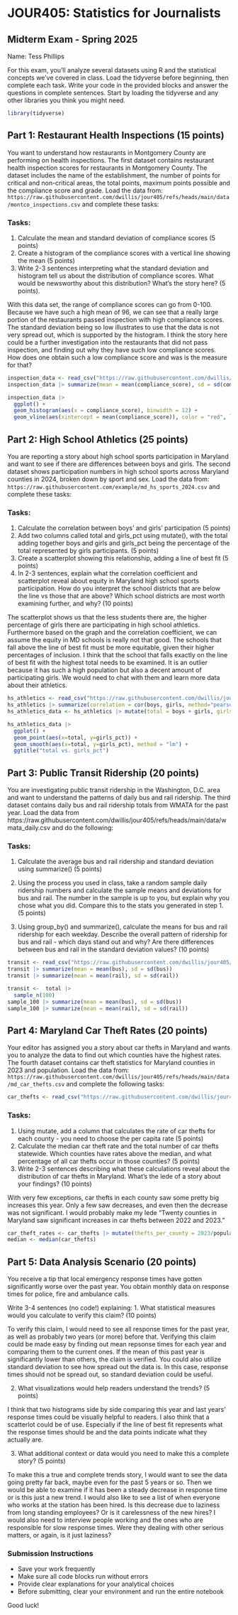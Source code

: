 # JOUR405: Statistics for Journalists
## Midterm Exam - Spring 2025

Name: Tess Phillips

For this exam, you'll analyze several datasets using R and the statistical concepts we've covered in class. Load the tidyverse before beginning, then complete each task. Write your code in the provided blocks and answer the questions in complete sentences. Start by loading the tidyverse and any other libraries you think you might need.

```r
library(tidyverse)
```

## Part 1: Restaurant Health Inspections (15 points)

You want to understand how restaurants in Montgomery County are performing on health inspections. The first dataset contains restaurant health inspection scores for restaurants in Montgomery County. The dataset includes the name of the establishment, the number of points for critical and non-critical areas, the total points, maximum points possible and the compliance score and grade. Load the data from: `https://raw.githubusercontent.com/dwillis/jour405/refs/heads/main/data/montco_inspections.csv` and complete these tasks:

### Tasks:
1. Calculate the mean and standard deviation of compliance scores (5 points) 
2. Create a histogram of the compliance scores with a vertical line showing the mean (5 points)
3. Write 2-3 sentences interpreting what the standard deviation and histogram tell us about the distribution of compliance scores. What would be newsworthy about this distribution? What's the story here? (5 points).

With this data set, the range of compliance scores can go from 0-100. Because we have such a high mean of 96, we can see that a really large portion of the restaurants passed inspection with high compliance scores. The standard deviation being so low illustrates to use that the data is not very spread out, which is supported by the histogram. I think the story here could be a further investigation into the restaurants that did not pass inspection, and finding out why they have such low compliance scores. How does one obtain such a low compliance score and was is the measure for that?

```r
inspection_data <- read_csv("https://raw.githubusercontent.com/dwillis/jour405/refs/heads/main/data/montco_inspections.csv")
inspection_data |> summarize(mean = mean(compliance_score), sd = sd(compliance_score))

```
```r
inspection_data |> 
  ggplot() +
  geom_histogram(aes(x = compliance_score), binwidth = 12) +
  geom_vline(aes(xintercept = mean(compliance_score)), color = "red", linetype = "dashed", size = 1) 
```


## Part 2: High School Athletics (25 points)

You are reporting a story about high school sports participation in Maryland and want to see if there are differences between boys and girls. The second dataset shows participation numbers in high school sports across Maryland counties in 2024, broken down by sport and sex. Load the data from: `https://raw.githubusercontent.com/example/md_hs_sports_2024.csv` and complete these tasks:

### Tasks:
1. Calculate the correlation between boys' and girls' participation (5 points)
2. Add two columns called total and girls_pct using mutate(), with the total adding together boys and girls and girls_pct being the percentage of the total represented by girls participants. (5 points)
3. Create a scatterplot showing this relationship, adding a line of best fit (5 points)
4. In 2-3 sentences, explain what the correlation coefficient and scatterplot reveal about equity in Maryland high school sports participation. How do you interpret the school districts that are below the line vs those that are above? Which school districts are most worth examining further, and why? (10 points)

The scatterplot shows us that the less students there are, the higher percentage of girls there are participating in high school athletics. Furthermore based on the graph and the correlation coefficient, we can assume the equity in MD schools is really not that good. The schools that fall above the line of best fit must be more equitable, given their higher percentages of inclusion. I think that the school that falls exactly on the line of best fit with the highest total needs to be examined. It is an outlier because it has such a high population but also a decent amount of participating girls. We would need to chat with them and learn more data about their athletics. 

```r
hs_athletics <- read_csv("https://raw.githubusercontent.com/dwillis/jour405/refs/heads/main/data/md_hs_participation.csv")
hs_athletics |> summarize(correlation = cor(boys, girls, method="pearson"))
hs_athletics_data <- hs_athletics |> mutate(total = boys + girls, girls_pct = girls/total*100)
```
```r
hs_athletics_data |> 
  ggplot() +
  geom_point(aes(x=total, y=girls_pct)) +
  geom_smooth(aes(x=total, y=girls_pct), method = "lm") +
  ggtitle("total vs. girls_pct")
```


## Part 3: Public Transit Ridership (20 points)

You are investigating public transit ridership in the Washington, D.C. area and want to understand the patterns of daily bus and rail ridership. The third dataset contains daily bus and rail ridership totals from WMATA for the past year. Load the data from https://raw.githubusercontent.com/dwillis/jour405/refs/heads/main/data/wmata_daily.csv and do the following:

### Tasks:
1. Calculate the average bus and rail ridership and standard deviation using summarize() (5 points)
2. Using the process you used in class, take a random sample daily ridership numbers and calculate the sample means and deviations for bus and rail. The number in the sample is up to you, but explain why you chose what you did. Compare this to the stats you generated in step 1. (5 points)


3. Using group_by() and summarize(), calculate the means for bus and rail ridership for each weekday. Describe the overall pattern of ridership for bus and rail - which days stand out and why? Are there differences between bus and rail in the standard deviation values? (10 points)


```r
transit <- read_csv("https://raw.githubusercontent.com/dwillis/jour405/refs/heads/main/data/wmata_daily.csv")
transit |> summarize(mean = mean(bus), sd = sd(bus))
transit |> summarize(mean = mean(rail), sd = sd(rail))

```
```r
transit <-  total |> 
  sample_n(100)
sample_100 |> summarize(mean = mean(bus), sd = sd(bus))
sample_100 |> summarize(mean = mean(rail), sd = sd(rail))
```



## Part 4: Maryland Car Theft Rates (20 points)

Your editor has assigned you a story about car thefts in Maryland and wants you to analyze the data to find out which counties have the highest rates. The fourth dataset contains car theft statistics for Maryland counties in 2023 and population. Load the data from: `https://raw.githubusercontent.com/dwillis/jour405/refs/heads/main/data/md_car_thefts.csv` and complete the following tasks:

```r
car_thefts <- read_csv("https://raw.githubusercontent.com/dwillis/jour405/refs/heads/main/data/md_car_thefts.csv")
```


### Tasks:
1. Using mutate, add a column that calculates the rate of car thefts for each county - you need to choose the per capita rate (5 points)
2. Calculate the median car theft rate and the total number of car thefts statewide. Which counties have rates above the median, and what percentage of all car thefts occur in those counties? (5 points)
3. Write 2-3 sentences describing what these calculations reveal about the distribution of car thefts in Maryland. What's the lede of a story about your findings? (10 points)

With very few exceptions, car thefts in each county saw some pretty big increases this year. Only a few saw decreases, and even then the decrease was not significant. I would probably make my lede "Twenty counties in Maryland saw significant increases in car thefts between 2022 and 2023."


```r
car_theft_rates <- car_thefts |> mutate(thefts_per_county = 2023/population)
median <- median(car_thefts)
```

## Part 5: Data Analysis Scenario (20 points)

You receive a tip that local emergency response times have gotten significantly worse over the past year. You obtain monthly data on response times for police, fire and ambulance calls.

Write 3-4 sentences (no code!) explaining:
1. What statistical measures would you calculate to verify this claim? (10 points)

To verify this claim, I would need to see all response times for the past year, as well as probably two years (or more) before that. Verifying this claim could be made easy by finding out mean repsonse times for each year and comparing them to the current ones. If the mean of this past year is significantly lower than others, the claim is verified. You could also utilize standard deviation to see how spread out the data is. In this case, response times should not be spread out, so standard deviation could be useful. 

2. What visualizations would help readers understand the trends? (5 points)

I think that two histograms side by side comparing this year and last years' response times could be visually helpful to readers. I also think that a scatterlot could be of use. Especially if the line of best fit represents what the response times should be and the data points indicate what they actually are. 

3. What additional context or data would you need to make this a complete story? (5 points)

To make this a true and complete trends story, I would want to see the data going pretty far back, maybe even for the past 5 years or so. Then we would be able to examine if it has been a steady decrease in response time or is this just a new trend. I would also like to see a list of when everyone who works at the station has been hired. Is this decrease due to laziness from long standing employees? Or is it carelessness of the new hires? I would also need to interview people working and the ones who are responsible for slow response times. Were they dealing with other serious matters, or again, is it just laziness?

### Submission Instructions
- Save your work frequently
- Make sure all code blocks run without errors
- Provide clear explanations for your analytical choices
- Before submitting, clear your environment and run the entire notebook

Good luck!
